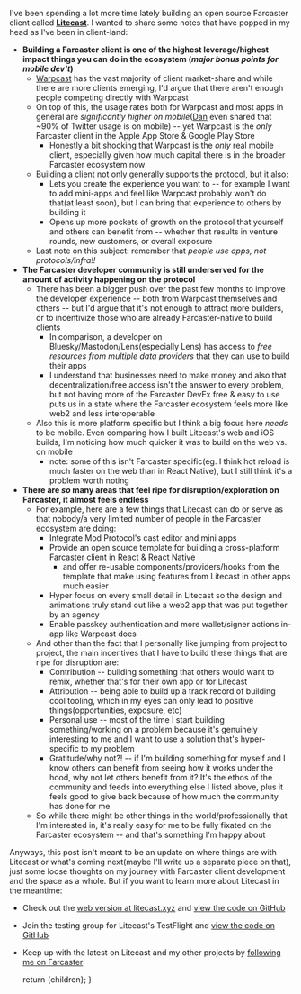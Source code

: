 
<ArticleMetaTags 
  title="Thoughts on building a Farcaster client" 
  description="Some rough thoughts on building a Farcaster client after spending some time on my own client, Litecast"
  slug="thoughts-on-building-a-farcaster-client"
  image=""
/>

I've been spending a lot more time lately building an open source Farcaster client called **[Litecast](https://litecast.xyz)**. I wanted to share some notes that have popped in my head as I've been in client-land:
- **Building a Farcaster client is one of the highest leverage/highest impact things you can do in the ecosystem (*major bonus points for mobile dev't*)**
	- [Warpcast](https://warpcast.com) has the vast majority of client market-share and while there are more clients emerging, I'd argue that there aren't enough people competing directly with Warpcast
	- On top of this, the usage rates both for Warpcast and most apps in general are *significantly higher on mobile*([Dan](https://warpcast.com/dwr.eth) even shared that ~90% of Twitter usage is on mobile) -- yet Warpcast is the *only* Farcaster client in the Apple App Store & Google Play Store
		- Honestly a bit shocking that Warpcast is the *only* real mobile client, especially given how much capital there is in the broader Farcaster ecosystem now
	- Building a client not only generally supports the protocol, but it also:
		- Lets you create the experience you want to -- for example I want to add mini-apps and feel like Warpcast probably won't do that(at least soon), but I can bring that experience to others by building it
		- Opens up more pockets of growth on the protocol that yourself and others can benefit from -- whether that results in venture rounds, new customers, or overall exposure
	- Last note on this subject: remember that *people use apps, not protocols/infra!!*
- **The Farcaster developer community is still underserved for the amount of activity happening on the protocol**
	- There has been a bigger push over the past few months to improve the developer experience -- both from Warpcast themselves and others -- but I'd argue that it's not enough to attract more builders, or to incentivize those who are already Farcaster-native to build clients
		- In comparison, a developer on Bluesky/Mastodon/Lens(especially Lens) has access to *free resources from multiple data providers* that they can use to build their apps
		- I understand that businesses need to make money and also that decentralization/free access isn't the answer to every problem, but not having more of the Farcaster DevEx free & easy to use puts us in a state where the Farcaster ecosystem feels more like web2 and less interoperable
	- Also this is more platform specific but I think a big focus here *needs* to be mobile. Even comparing how I built Litecast's web and iOS builds, I'm noticing how much quicker it was to build on the web vs. on mobile
		- note: some of this isn't Farcaster specific(eg. I think hot reload is much faster on the web than in React Native), but I still think it's a problem worth noting
- **There are *so* many areas that feel ripe for disruption/exploration on Farcaster, it almost feels endless**
	- For example, here are a few things that Litecast can do or serve as that nobody/a very limited number of people in the Farcaster ecosystem are doing:
		- Integrate Mod Protocol's cast editor and mini apps
		- Provide an open source template for building a cross-platform Farcaster client in React & React Native
			- and offer re-usable components/providers/hooks from the template that make using features from Litecast in other apps much easier
		- Hyper focus on every small detail in Litecast so the design and animations truly stand out like a web2 app that was put together by an agency
		- Enable passkey authentication and more wallet/signer actions in-app like Warpcast does
	- And other than the fact that I personally like jumping from project to project, the main incentives that I have to build these things that are ripe for disruption are:
		- Contribution -- building something that others would want to remix, whether that's for their own app or for Litecast
		- Attribution -- being able to build up a track record of building cool tooling, which in my eyes can only lead to positive things(opportunities, exposure, etc)
		- Personal use -- most of the time I start building something/working on a problem because it's genuinely interesting to me and I want to use a solution that's hyper-specific to my problem
		- Gratitude/why not?! -- if I'm building something for myself and I know others can benefit from seeing how it works under the hood, why not let others benefit from it? It's the ethos of the community and feeds into everything else I listed above, plus it feels good to give back because of how much the community has done for me
	- So while there might be other things in the world/professionally that I'm interested in, it's really easy for me to be fully fixated on the Farcaster ecosystem -- and that's something I'm happy about

Anyways, this post isn't meant to be an update on where things are with Litecast or what's coming next(maybe I'll write up a separate piece on that), just some loose thoughts on my journey with Farcaster client development and the space as a whole. But if you want to learn more about Litecast in the meantime:
- Check out the [web version at litecast.xyz](https://litecast.xyz) and [view the code on GitHub](https://github.com/dylsteck/litecast-web)
- Join the testing group for Litecast's TestFlight and [view the code on GitHub](https://github.com/dylsteck/litecast)
- Keep up with the latest on Litecast and my other projects by [following me on Farcaster](https://warpcast.com/dylsteck.eth)

  return <MdxLayout>{children}</MdxLayout>;
}